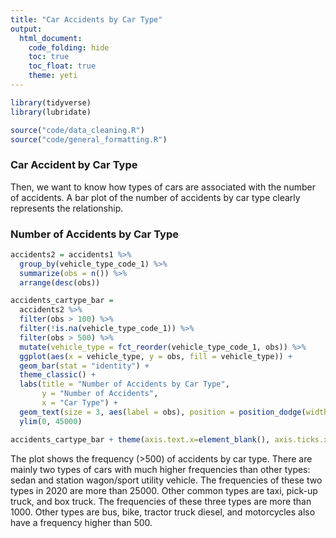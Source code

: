 ```yaml
---
title: "Car Accidents by Car Type"
output: 
  html_document:
    code_folding: hide
    toc: true
    toc_float: true
    theme: yeti
---
```


```r
library(tidyverse)
library(lubridate)
```

```r
source("code/data_cleaning.R")
source("code/general_formatting.R")
```

### Car Accident by Car Type

Then, we want to know how types of cars are associated with the number of accidents. A bar plot of the number of accidents by car type clearly represents the relationship.  

### Number of Accidents by Car Type

```r
accidents2 = accidents1 %>% 
  group_by(vehicle_type_code_1) %>% 
  summarize(obs = n()) %>% 
  arrange(desc(obs))

accidents_cartype_bar = 
  accidents2 %>% 
  filter(obs > 100) %>%
  filter(!is.na(vehicle_type_code_1)) %>% 
  filter(obs > 500) %>% 
  mutate(vehicle_type = fct_reorder(vehicle_type_code_1, obs)) %>% 
  ggplot(aes(x = vehicle_type, y = obs, fill = vehicle_type)) +
  geom_bar(stat = "identity") + 
  theme_classic() + 
  labs(title = "Number of Accidents by Car Type", 
       y = "Number of Accidents", 
       x = "Car Type") +
  geom_text(size = 3, aes(label = obs), position = position_dodge(width=0.9), vjust=-0.25) + 
  ylim(0, 45000)

accidents_cartype_bar + theme(axis.text.x=element_blank(), axis.ticks.x=element_blank())
```

The plot shows the frequency (>500) of accidents by car type. There are mainly two types of cars with much higher frequencies than other types: sedan and station wagon/sport utility vehicle. The frequencies of these two types in 2020 are more than 25000. Other common types are taxi, pick-up truck, and box truck. The frequencies of these three types are more than 1000. Other types are bus, bike, tractor truck diesel, and motorcycles also have a frequency higher than 500.
